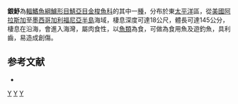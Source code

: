 {{Speciesbox
| taxon = Sphyraena argentea
| image = Sphyraena argentea.jpg
| status = LC
| status_system = IUCN3.1
| binomial_authority = [[Girard|Girard]], 1854
| synonyms = 
}}
'''銀魣'''為[[輻鰭魚綱|輻鰭魚綱]][[鱸形目|鱸形目]][[鯖亞目|鯖亞目]][[金梭魚科|金梭魚科]]的其中一[[種|種]]，分布於東[[太平洋|太平洋]]區，從[[美國|美國]][[阿拉斯加|阿拉斯加]]至[[墨西哥|墨西哥]][[加利福尼亞半島|加利福尼亞半島]]海域，棲息深度可達18公尺，體長可達145公分，棲息在沿海，會進入海灣，屬肉食性，以[[魚類|魚類]]為食，可做為食用魚及遊釣魚，具利齒，易造成創傷。

== 参考文献 ==
{{reflist}}
*{{FishBase_species|genus=Sphyraena|species=argentea|year=2012|month=7}}

{{taxonbar}}

[[Category:食用魚|Y]]
[[Category:魣屬|Y]]
[[Category:1854年描述的魚類|Y]]